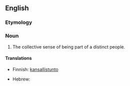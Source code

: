 ==English==

===Etymology===
{{suffix|people|hood}}

===Noun===
{{en-noun|-}}

# The collective sense of being part of a distinct people.

====Translations====
{{trans-top|collective sense of being part of a distinct people}}
* Finnish: [[kansallistunto]]
{{trans-mid}}
* Hebrew: {{t|he|עמיות|f|tr=amiut|sc=Hebr}}
{{trans-bottom}}